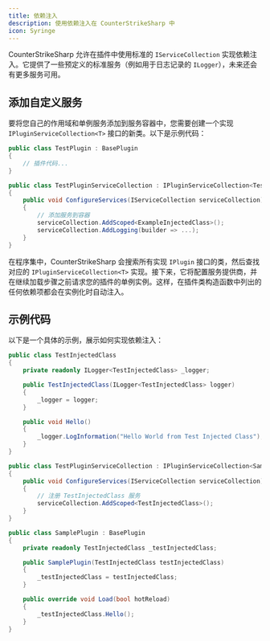 ```yaml
---
title: 依赖注入
description: 使用依赖注入在 CounterStrikeSharp 中
icon: Syringe
---
```


CounterStrikeSharp 允许在插件中使用标准的 `IServiceCollection` 实现依赖注入。它提供了一些预定义的标准服务（例如用于日志记录的 `ILogger`），未来还会有更多服务可用。

## 添加自定义服务

要将您自己的作用域和单例服务添加到服务容器中，您需要创建一个实现 `IPluginServiceCollection<T>` 接口的新类。以下是示例代码：

```csharp
public class TestPlugin : BasePlugin
{
    // 插件代码...
}

public class TestPluginServiceCollection : IPluginServiceCollection<TestPlugin>
{
    public void ConfigureServices(IServiceCollection serviceCollection)
    {
        // 添加服务到容器
        serviceCollection.AddScoped<ExampleInjectedClass>();
        serviceCollection.AddLogging(builder => ...);
    }
}
```

在程序集中，CounterStrikeSharp 会搜索所有实现 `IPlugin` 接口的类，然后查找对应的 `IPluginServiceCollection<T>` 实现。接下来，它将配置服务提供商，并在继续加载步骤之前请求您的插件的单例实例。这样，在插件类构造函数中列出的任何依赖项都会在实例化时自动注入。

## 示例代码

以下是一个具体的示例，展示如何实现依赖注入：

```csharp
public class TestInjectedClass
{
    private readonly ILogger<TestInjectedClass> _logger;

    public TestInjectedClass(ILogger<TestInjectedClass> logger)
    {
        _logger = logger;
    }

    public void Hello()
    {
        _logger.LogInformation("Hello World from Test Injected Class");
    }
}

public class TestPluginServiceCollection : IPluginServiceCollection<SamplePlugin>
{
    public void ConfigureServices(IServiceCollection serviceCollection)
    {
        // 注册 TestInjectedClass 服务
        serviceCollection.AddScoped<TestInjectedClass>();
    }
}

public class SamplePlugin : BasePlugin
{
    private readonly TestInjectedClass _testInjectedClass;

    public SamplePlugin(TestInjectedClass testInjectedClass)
    {
        _testInjectedClass = testInjectedClass;
    }

    public override void Load(bool hotReload)
    {
        _testInjectedClass.Hello();
    }
}
```

